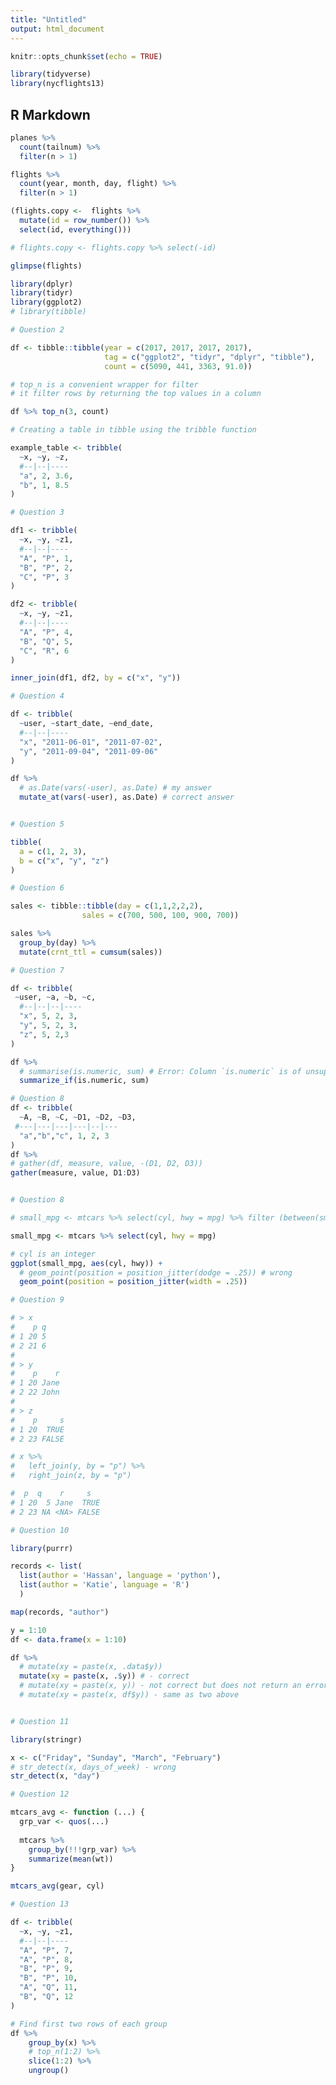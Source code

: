 ```yaml
---
title: "Untitled"
output: html_document
---
```


```r
knitr::opts_chunk$set(echo = TRUE)
```

```r
library(tidyverse)
library(nycflights13)
```

## R Markdown

```r
planes %>% 
  count(tailnum) %>% 
  filter(n > 1)
```

```r
flights %>% 
  count(year, month, day, flight) %>% 
  filter(n > 1)

(flights.copy <-  flights %>% 
  mutate(id = row_number()) %>% 
  select(id, everything()))

# flights.copy <- flights.copy %>% select(-id)

glimpse(flights)
```

```r
library(dplyr)
library(tidyr)
library(ggplot2)
# library(tibble)

# Question 2

df <- tibble::tibble(year = c(2017, 2017, 2017, 2017),
                     tag = c("ggplot2", "tidyr", "dplyr", "tibble"),
                     count = c(5090, 441, 3363, 91.0))

# top_n is a convenient wrapper for filter
# it filter rows by returning the top values in a column

df %>% top_n(3, count)

# Creating a table in tibble using the tribble function

example_table <- tribble(
  ~x, ~y, ~z,
  #--|--|----
  "a", 2, 3.6,
  "b", 1, 8.5
)

# Question 3

df1 <- tribble(
  ~x, ~y, ~z1,
  #--|--|----
  "A", "P", 1,
  "B", "P", 2,
  "C", "P", 3
)

df2 <- tribble(
  ~x, ~y, ~z1,
  #--|--|----
  "A", "P", 4,
  "B", "Q", 5,
  "C", "R", 6
)

inner_join(df1, df2, by = c("x", "y"))

# Question 4

df <- tribble(
  ~user, ~start_date, ~end_date,
  #--|--|----
  "x", "2011-06-01", "2011-07-02",
  "y", "2011-09-04", "2011-09-06"
)

df %>%
  # as.Date(vars(-user), as.Date) # my answer 
  mutate_at(vars(-user), as.Date) # correct answer


# Question 5

tibble(
  a = c(1, 2, 3),
  b = c("x", "y", "z")
)

# Question 6

sales <- tibble::tibble(day = c(1,1,2,2,2),
                sales = c(700, 500, 100, 900, 700))

sales %>%
  group_by(day) %>%
  mutate(crnt_ttl = cumsum(sales))

# Question 7

df <- tribble(
 ~user, ~a, ~b, ~c,
  #--|--|--|----
  "x", 5, 2, 3,
  "y", 5, 2, 3,
  "z", 5, 2,3
)

df %>%
  # summarise(is.numeric, sum) # Error: Column `is.numeric` is of unsupported type function
  summarize_if(is.numeric, sum)

# Question 8
df <- tribble(
  ~A, ~B, ~C, ~D1, ~D2, ~D3,
 #---|---|---|---|--|---
  "a","b","c", 1, 2, 3
)
df %>% 
# gather(df, measure, value, -(D1, D2, D3))
gather(measure, value, D1:D3)


# Question 8

# small_mpg <- mtcars %>% select(cyl, hwy = mpg) %>% filter (between(small_mpg$cyl, 4, 6 ))

small_mpg <- mtcars %>% select(cyl, hwy = mpg) 

# cyl is an integer
ggplot(small_mpg, aes(cyl, hwy)) +
  # geom_point(position = position_jitter(dodge = .25)) # wrong
  geom_point(position = position_jitter(width = .25))
```

```r
# Question 9

# > x
#    p q
# 1 20 5
# 2 21 6
# 
# > y
#    p    r
# 1 20 Jane
# 2 22 John
# 
# > z
#    p     s
# 1 20  TRUE
# 2 23 FALSE

# x %>%
#   left_join(y, by = "p") %>% 
#   right_join(z, by = "p")

#  p  q    r     s
# 1 20  5 Jane  TRUE
# 2 23 NA <NA> FALSE

# Question 10

library(purrr)

records <- list(
  list(author = 'Hassan', language = 'python'),
  list(author = 'Katie', language = 'R')
  )

map(records, "author")

y = 1:10
df <- data.frame(x = 1:10)

df %>%
  # mutate(xy = paste(x, .data$y))
  mutate(xy = paste(x, .$y)) # - correct
  # mutate(xy = paste(x, y)) - not correct but does not return an error
  # mutate(xy = paste(x, df$y)) - same as two above


# Question 11

library(stringr)

x <- c("Friday", "Sunday", "March", "February")
# str_detect(x, days_of_week) - wrong
str_detect(x, "day")

# Question 12

mtcars_avg <- function (...) {
  grp_var <- quos(...)
  
  mtcars %>%
    group_by(!!!grp_var) %>%
    summarize(mean(wt))
}

mtcars_avg(gear, cyl)

# Question 13

df <- tribble(
  ~x, ~y, ~z1,
  #--|--|----
  "A", "P", 7,
  "A", "P", 8,
  "B", "P", 9,
  "B", "P", 10,
  "A", "Q", 11,
  "B", "Q", 12
)

# Find first two rows of each group
df %>% 
    group_by(x) %>%
    # top_n(1:2) %>%
    slice(1:2) %>%
    ungroup()
```

